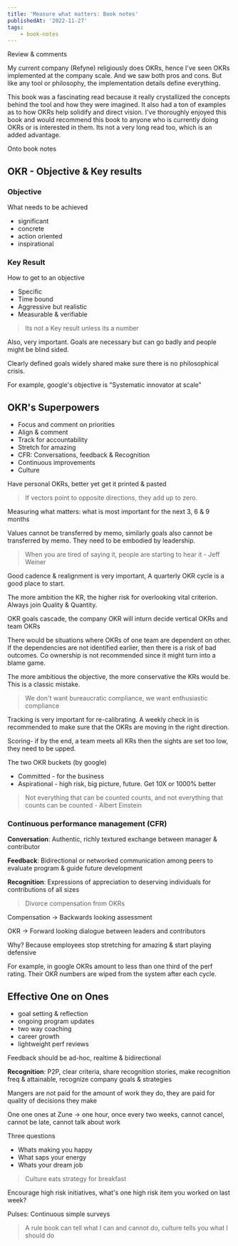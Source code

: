 ```yaml
---
title: 'Measure what matters: Book notes'
publishedAt: '2022-11-27'
tags:
    - book-notes
---
```


Review & comments

My current company (Refyne) religiously does OKRs, hence I've seen OKRs implemented at the company scale. And we saw both pros and cons. But like any tool or philosophy, the implementation details define everything.

This book was a fascinating read because it really crystallized the concepts behind the tool and how they were imagined. It also had a ton of examples as to how OKRs help solidify and direct vision. I've thoroughly enjoyed this book and would recommend this book to anyone who is currently doing OKRs or is interested in them. Its not a very long read too, which is an added advantage.

Onto book notes

## OKR - Objective & Key results

### Objective

What needs to be achieved

-   significant
-   concrete
-   action oriented
-   inspirational

### Key Result

How to get to an objective

-   Specific
-   Time bound
-   Aggressive but realistic
-   Measurable & verifiable

> Its not a Key result unless its a number

Also, very important. Goals are necessary but can go badly and people might be blind sided.

Clearly defined goals widely shared make sure there is no philosophical crisis.

For example, google's objective is "Systematic innovator at scale"

## OKR's Superpowers

-   Focus and comment on priorities
-   Align & comment
-   Track for accountability
-   Stretch for amazing
-   CFR: Conversations, feedback & Recognition
-   Continuous improvements
-   Culture

Have personal OKRs, better yet get it printed & pasted

> If vectors point to opposite directions, they add up to zero.

Measuring what matters: what is most important for the next 3, 6 & 9 months

Values cannot be transferred by memo, similarly goals also cannot be transferred by memo. They need to be embodied by leadership.

> When you are tired of saying it, people are starting to hear it - Jeff Weiner

Good cadence & realignment is very important, A quarterly OKR cycle is a good place to start.

The more ambition the KR, the higher risk for overlooking vital criterion. Always join Quality & Quantity.

OKR goals cascade, the company OKR will inturn decide vertical OKRs and team OKRs

There would be situations where OKRs of one team are dependent on other. If the dependencies are not identified earlier, then there is a risk of bad outcomes. Co ownership is not recommended since it might turn into a blame game.

The more ambitious the objective, the more conservative the KRs would be. This is a classic mistake.

> We don't want bureaucratic compliance, we want enthusiastic compliance

Tracking is very important for re-calibrating. A weekly check in is recommended to make sure that the OKRs are moving in the right direction.

Scoring- if by the end, a team meets all KRs then the sights are set too low, they need to be upped.

The two OKR buckets (by google)

-   Committed - for the business
-   Aspirational - high risk, big picture, future. Get 10X or 1000% better

> Not everything that can be counted counts, and not everything that counts can be counted - Albert Einstein

### Continuous performance management (CFR)

**Conversation**: Authentic, richly textured exchange between manager & contributor

**Feedback**: Bidirectional or networked communication among peers to evaluate program & guide future development

**Recognition**: Expressions of appreciation to deserving individuals for contributions of all sizes

> Divorce compensation from OKRs

Compensation -> Backwards looking assessment

OKR -> Forward looking dialogue between leaders and contributors

Why? Because employees stop stretching for amazing & start playing defensive

For example, in google OKRs amount to less than one third of the perf rating. Their OKR numbers are wiped from the system after each cycle.

## Effective One on Ones

-   goal setting & reflection
-   ongoing program updates
-   two way coaching
-   career growth
-   lightweight perf reviews

Feedback should be ad-hoc, realtime & bidirectional

**Recognition**: P2P, clear criteria, share recognition stories, make recognition freq & attainable, recognize company goals & strategies

Mangers are not paid for the amount of work they do, they are paid for quality of decisions they make

One one ones at Zune -> one hour, once every two weeks, cannot cancel, cannot be late, cannot talk about work

Three questions

-   Whats making you happy
-   What saps your energy
-   Whats your dream job

> Culture eats strategy for breakfast

Encourage high risk initiatives, what's one high risk item you worked on last week?

Pulses: Continuous simple surveys

> A rule book can tell what I can and cannot do, culture tells you what I should do
